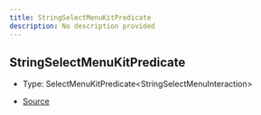 ```yaml
---
title: StringSelectMenuKitPredicate
description: No description provided
---
```


## StringSelectMenuKitPredicate

- Type: SelectMenuKitPredicate\<StringSelectMenuInteraction>

- [Source](https://github.com/underctrl-io/commandkit/blob/e7997746676c2b18be64230c918cb998973d18b5/packages/commandkit/src/components/v1/select-menu/StringSelectMenuKit.ts#L25)